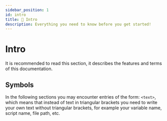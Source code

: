 ```yaml
---
sidebar_position: 1
id: intro
title: 📄 Intro
description: Everything you need to know before you get started!
---
```


# Intro

It is recommended to read this section, it describes the features and terms of this documentation.

## Symbols

In the following sections you may encounter entries of the form: `<text>`, which means that instead of text in triangular brackets you need to write your own text without triangular brackets, for example your variable name, script name, file path, etc.